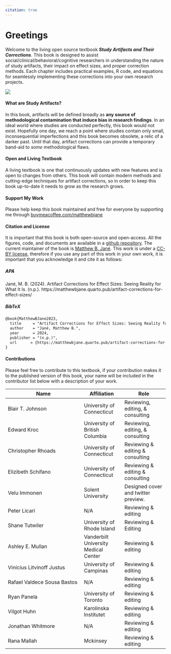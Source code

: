 ```yaml
---
citation: true
---
```


# Greetings

Welcome to the living open source textbook ***Study Artifacts and Their Corrections***. This book is designed to assist social/clinical/behavioral/cognitive researchers in understanding the nature of study artifacts, their impact on effect sizes, and proper correction methods. Each chapter includes practical examples, R code, and equations for seamlessly implementing these corrections into your own research projects.
```{=html}
<a href="https://www.buymeacoffee.com/matthewbjane"><img src="https://img.buymeacoffee.com/button-api/?text=Buy me a coffee&emoji=☕&slug=matthewbjane&button_colour=ed5c9b&font_colour=ffffff&font_family=Arial&outline_colour=ffffff&coffee_colour=ffffff" /></a>
```
#### What are Study Artifacts? {.unnumbered}

In this book, artifacts will be defined broadly as **any source of methodological contamination that induce bias in research findings**. In an ideal world where studies are conducted perfectly, this book would not exist. Hopefully one day, we reach a point where studies contain only small, inconsequential imperfections and this book becomes obsolete, a relic of a darker past. Until that day, artifact corrections can provide a temporary band-aid to *some* methodological flaws.

#### Open and Living Textbook {.unnumbered}

A living textbook is one that continuously updates with new features and is open to changes from others. This book will contain modern methods and cutting-edge techniques for artifact corrections, so in order to keep this book up-to-date it needs to grow as the research grows.

#### Support My Work {.unnumbered}

Please help keep this book maintained and free for everyone by supporting me through [buymeacoffee.com/matthewbjane](https://www.buymeacoffee.com/matthewbjane)


#### Citation and License {.unnumbered}

It is important that this book is both open-source and open-access. All the figures, code, and documents are available in a [github repository](https://github.com/MatthewBJane/artifact-corrections-for-effect-sizes/). The current maintainer of the book is [Matthew B. Jané](https://matthewbjane.com). This work is under a [CC-BY license](LICENSE), therefore if you use any part of this work in your own work, it is important that you acknowledge it and cite it as follows:


##### APA {.unnumbered}

Jané, M. B. (2024). Artifact Corrections for Effect Sizes: Seeing Reality for What It Is. (n.p.). https://matthewbjane.quarto.pub/artifact-corrections-for-effect-sizes/

##### BibTeX {.unnumbered}

``` default
@book{MatthewBJane2023,
  title     = "Artifact Corrections for Effect Sizes: Seeing Reality for What It Is",
  author    = "Jané, Matthew B.",
  year      = 2024,
  publisher = "(n.p.)",
  url      = {https://matthewbjane.quarto.pub/artifact-corrections-for-effect-sizes/}
}
```




#### Contributions {.unnumbered}

Please feel free to contribute to this textbook, if your contribution makes it to the published version of this book, your name will be included in the contributor list below with a description of your work.

| Name      | Affiliation       | Role                                |
|----------------------------------|------------------|--------------------|
| Blair T. Johnson| University of Connecticut | Reviewing, editing, & consulting |
| Edward Kroc | University of British Columbia | Reviewing, editing, & consulting |
| Christopher Rhoads | University of Connecticut | Reviewing & editing & consulting  |
| Elizibeth Schifano | University of Connecticut | Reviewing & editing & consulting |
| Velu Immonen | Solent University | Designed cover and twitter preview. |
| Peter Licari | N/A | Reviewing & editing |
| Shane Tutwiler| University of Rhode Island | Reviewing & Editing |
| Ashley E. Mullan | Vanderbilt University Medical Center | Reviewing & editing |
| Vinícius Litvinoff Justus | University of Campinas | Reviewing & editing |
| Rafael Valdece Sousa Bastos | N/A | Reviewing & editing |
| Ryan Panela | University of Toronto | Reviewing & editing |
| Vilgot Huhn| Karolinska Institutet | Reviewing & editing |
| Jonathan Whitmore| N/A | Reviewing & editing |
| Rana Mallah | Mckinsey | Reviewing & editing |

```{=html}
<script data-name="BMC-Widget" data-cfasync="false" src="https://cdnjs.buymeacoffee.com/1.0.0/widget.prod.min.js" data-id="matthewbjane" data-description="Support me on Buy me a coffee!" data-message="Thank you for being here." data-color="#eeb4d7ff" data-position="Right" data-x_margin="18" data-y_margin="18"></script>
```
